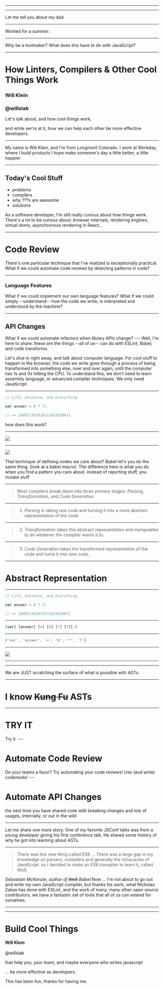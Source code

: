 

---



---


<Notes>
  Let me tell you about my dad.

</Notes>

---


<Notes>
  Worked for a summer.

</Notes>

---


<Notes>
  Why be a toolmaker? What does this have to do with JavaScript?

</Notes>

---



# How Linters, Compilers & Other Cool Things Work

### Will Klein
### @willslab

<Notes>
  Let's talk about, and how cool things work,

  and while we're at it, how we can help each other be more effective developers.

</Notes>

---


<Notes>
  My name is Will Klein, and I'm from Longmont Colorado. I work at Workday,
  where I build products I hope make someone's day a little better, a little
  happier.
</Notes>

---

## Today's Cool Stuff
- problems
- compilers
- why ???s are awesome
- solutions

<Notes>
  As a software developer, I'm still really curious about how things work.
  There's a lot to be curious about: browser internals, rendering engines,
  virtual doms, asynchronous rendering in React...
</Notes>

---

# Code Review

<Notes>
  There's one particular technique that I've realized is exceptionally practical. What if we could automate code reviews by detecting patterns in code?
</Notes>

---

### Language Features

<Notes>
  What if we could implement our own language features? What if we could simply
  --understand-- how the code we write, is interpreted and understood by the
  machine?
</Notes>

---

## API Changes

<Notes>
   What if we could automate refactors when library APIs change?
</Notes>
---

<Notes>
  Well, I'm here to share: these are the things --all of us-- can do with
  ESLint, Babel, and code transforms.

  Let's dive in right away, and talk about computer language. For cool stuff to
  happen in the browser, the code we write goes through a process of being
  transformed into something else, over and over again, until the computer has
  1s and 0s hitting the CPU. To understand this, we don't need to learn assembly
  language, or advanced compiler techniques. We only need JavaScript.
</Notes>

---


```javascript
// Life, Universe, and Everything

var answer = 6 * 7;

// => 100011101010111010100011

```

<Notes>how does this work?</Notes>

---


<Image src="magic.webp" height={600} />

---

![](babel.svg)

<Notes>
  That technique of defining nodes we care about? Babel let's you do the same thing. (look at a babel macro). The difference here is what you do when you find a pattern you care about. instead of reporting stuff, you mutate stuff 
</Notes>

---

> Most compilers break down into three primary stages: *Parsing*, *Transformation*, and *Code Generation*

<CiteTiny />

---

> 1. *Parsing* is taking raw code and turning it into a more abstract
>    representation of the code.

<CiteTiny />

---

> 2. *Transformation* takes this abstract representation and manipulates to do
>    whatever the compiler wants it to.

<CiteTiny />

---

> 3. *Code Generation* takes the transformed representation of the code and
>    turns it into new code.

<CiteTiny />

---

# Abstract Representation

---


```javascript
// Life, Universe, and Everything

var answer = 6 * 7;

// => 100011101010111010100011

```

---


```javascript
[var] [answer] [=] [6] [*] [7][;]
```

---


```javascript
['var', 'answer', '=', '6', '*', '7']
```

---

<Image src="tree.png" width={1000} />

---


---



<Notes>
  We are JUST scratching the surface of what is possible with ASTs.
</Notes>

---


# I know <strike>Kung Fu</strike> ASTs

---

# TRY IT

<Notes>
  Try it.
</Notes>
---

# Automate Code Review

<Notes>
  Do your teams a favor? Try automating your code reviews! Use (and write) codemods!
</Notes>
---

# Automate API Changes

<Notes>
  the next time you have shared code with breaking changes and lots of usages,
  internally, or out in the wild
</Notes>

---

<Notes>
  Let me share one more story. One of my favorite JSConf talks was from a young developer giving his first conference talk. He shared some history of why he got into learning about ASTs.
</Notes>

---

> There was this new thing called ES6 ... There was a large gap in my knowledge on parsers, compilers and generally the intracacies of JavaScript. so I decided to make an ES6 transpiler to learn it, called 6to5.

<Appear>
  <Cite textColor="#95FDE4">
    Sebastian McKenzie, author of <strike>6to5</strike> Babel
  </Cite>
</Appear>

<Notes>
  Now ... I'm not about to go out and write my own JavaScript compiler, but thanks his work, what Nicholas Zakas has done with ESLint, and the work of many, many other open source contributors, we have a fantastic set of tools that all of us can extend for ourselves.
</Notes>

---


---


# Build Cool Things

<Appear textColor="#FFF">
  <div>
    <p style={{color: '#FFF'}}>
      <strong>Will Klein</strong>
<br /><br />
    @willslab
    </p>
  </div>
</Appear>

<Notes>
  that help you, your team, and maybe everyone who writes javascript

  ... be more effective as developers.
  
  This has been fun, thanks for having me.
</Notes>
